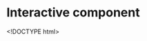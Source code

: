 # Interactive component


<!DOCTYPE html>

<html lang="en">
    
    <head>
        <meta charset="utf-8">
        <title></title>
        <script src="https://d3js.org/d3.v6.js"></script>
        <style type ="text/css">
        </style>
    </head>
    
    <body>
    
    <svg width="1000" height="300" id="svg1"></svg>
    <svg width="1000" height="300" id="svg2"></svg>
    
    <script>
    
      var svg1 = d3.select("#svg1")
      var margin = {top: 20, right: 50, bottom: 30, left: 50}
      var width =  svg1.attr("width") - margin.left - margin.right
      var height = svg1.attr("height") - margin.top - margin.bottom
      var g1 = svg1.append("g").attr("transform", `translate(${margin.left}, ${margin.top})`);

      var xScale = d3.scaleBand().domain(d3.range(24)).range([0, width]).paddingInner(0.05);
      var yScale = d3.scaleLinear().domain([0, 4000]).range([height, 0]);
        
      var xAxis = d3.axisBottom(xScale);
      var yAxis = d3.axisLeft(yScale);
      
      g1.append("g").attr("transform", `translate(0, ${height})`).call(xAxis);
      g1.append("g").call(yAxis);
      g1.append("g").call(yAxis);
      
      var readfile = function(d){
        return {
          is_weekend: d.is_weekend,
          hour: d.hour,
          trips: d.total_num_trips/1000 
        }
      };
      
      d3.csv("https://raw.githubusercontent.com/ds-eda-viz/NYC-Bike-Share/main/rendered_data/weekend_weekday_dist.csv", readfile)
        .then(function(data){
          
          var weekday = data.filter(function(d) {return d.is_weekend == "weekday";});
          var bars = g1.selectAll(".bar").data(weekday).enter().append("rect").attr("class", "bar")
          
          bars.attr("x", function(d) {return xScale(d.hour);})
          .attr("y", function(d) {return yScale(d.trips);})
          .attr("width", xScale.bandwidth()*0.95)
          .attr("height", function(d) {return height - yScale(d.trips)})
          .attr("fill", "steelblue")
          .on("mouseover", function(){ d3.select(this).attr("fill", "orange");})
          .on("mouseout", function(){ d3.select(this).attr("fill", "steelblue");});
          
          g1.append("text")
          .attr("x", "10")
          .attr("y", "20")
          .text("Number of Trips during Weekdays");
          g1.append("text")
          .attr("x", "10")
          .attr("y", "40")
          .text("(in thousands)");
          
        });
        
      /////////////
      
      var svg = d3.select("#svg2")
      var margin = {top: 20, right: 50, bottom: 30, left: 50}
      var width =  svg.attr("width") - margin.left - margin.right
      var height = svg.attr("height") - margin.top - margin.bottom
      var g2 = svg.append("g").attr("transform", `translate(${margin.left}, ${margin.top})`);
      
      var xScale = d3.scaleBand().domain(d3.range(24)).range([0, width]);
      var yScale = d3.scaleLinear().domain([0, 4000]).range([height, 0]);
        
      var xAxis = d3.axisBottom(xScale);
      var yAxis = d3.axisLeft(yScale);
      
      g2.append("g").attr("transform", `translate(0, ${height})`).call(xAxis);
      g2.append("g").call(yAxis)
      
      d3.csv("https://raw.githubusercontent.com/ds-eda-viz/NYC-Bike-Share/main/rendered_data/weekend_weekday_dist.csv", readfile)
        .then(function(data){
          var weekend = data.filter(function(d) {return d.is_weekend == "weekend";})
          var bars = g2.selectAll(".bar").data(weekend).enter().append("rect").attr("class", "bar")
          
          bars.attr("x", function(d) {return xScale(d.hour);})
          .attr("y", function(d) {return yScale(d.trips);})
          .attr("width", xScale.bandwidth()*0.95)
          .attr("height", function(d) {return height - yScale(d.trips)})
          .attr("fill", "steelblue")
          .on("mouseover", function(){ d3.select(this).attr("fill", "orange");})
          .on("mouseout", function(){ d3.select(this).attr("fill", "steelblue");});
          
          g2.append("text")
          .attr("x", "10")
          .attr("y", "20")
          .text("Number of Trips during Weekends");
          g2.append("text")
          .attr("x", "10")
          .attr("y", "40")
          .text("(in thousands)");
        });
    
    </script>
    
    </body>

</html>